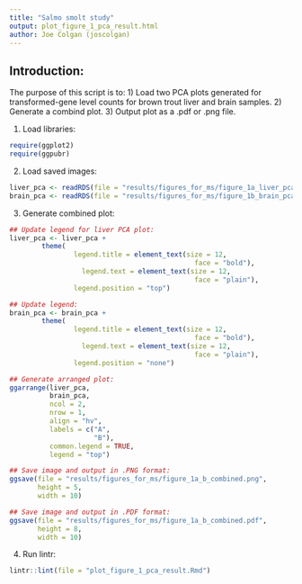 ```yaml
--- 
title: "Salmo smolt study"
output: plot_figure_1_pca_result.html
author: Joe Colgan (joscolgan)
---
```


## Introduction:  
The purpose of this script is to:
1) Load two PCA plots generated for transformed-gene level counts for brown trout liver and brain samples.
2) Generate a combind plot.
3) Output plot as a .pdf or .png file.

1. Load libraries:

```r
require(ggplot2)
require(ggpubr)
```

2. Load saved images:

```r
liver_pca <- readRDS(file = "results/figures_for_ms/figure_1a_liver_pca.rds")
brain_pca <- readRDS(file = "results/figures_for_ms/figure_1b_brain_pca.rds")
```

3. Generate combined plot:

```r
## Update legend for liver PCA plot:
liver_pca <- liver_pca +
        theme(
                legend.title = element_text(size = 12,
                                              face = "bold"),
                  legend.text = element_text(size = 12,
                                              face = "plain"),
                legend.position = "top")

## Update legend:
brain_pca <- brain_pca +
        theme(
                legend.title = element_text(size = 12,
                                              face = "bold"),
                  legend.text = element_text(size = 12,
                                              face = "plain"),
                legend.position = "none")

## Generate arranged plot:
ggarrange(liver_pca,
          brain_pca,
          ncol = 2,
          nrow = 1,
          align = "hv",
          labels = c("A",
                     "B"),
          common.legend = TRUE,
          legend = "top")

## Save image and output in .PNG format:
ggsave(file = "results/figures_for_ms/figure_1a_b_combined.png",
       height = 5,
       width = 10)

## Save image and output in .PDF format:
ggsave(file = "results/figures_for_ms/figure_1a_b_combined.pdf",
       height = 8,
       width = 10)
```

4. Run lintr:

```r
lintr::lint(file = "plot_figure_1_pca_result.Rmd")
```
